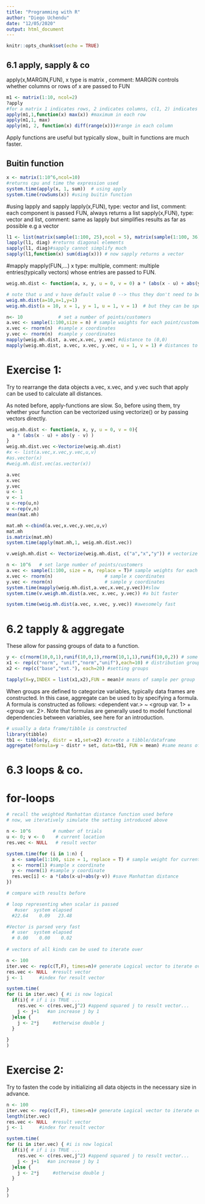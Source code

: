 ```yaml
---
title: "Programming with R"
author: "Diego Uchendu"
date: "12/05/2020"
output: html_document
---
```


```r
knitr::opts_chunk$set(echo = TRUE)
```

## 6.1 apply, sapply & co

apply(x,MARGIN,FUN), x type is matrix , comment: MARGIN controls whether columns or rows of x are passed to FUN
```r
m1 <- matrix(1:10, ncol=2)
?apply
#for a matrix 1 indicates rows, 2 indicates columns, c(1, 2) indicates rows and columns.
apply(m1,1,function(x) max(x)) #maximum in each row
apply(m1,1, max)
apply(m1, 2, function(x) diff(range(x)))#range in each column
```
Apply functions are useful but typically slow., built in functions are much faster.

## Buitin function

```r
x <- matrix(1:10^6,ncol=10)
#returns cpu and time the expression used
system.time(apply(x, 1, sum))  # using apply
system.time(rowSums(x)) #using buitin function
```


#using lapply and sapply
lapply(x,FUN), type: vector and list, comment: each component is passed FUN, always returns a list
sapply(x,FUN), type: vector and list, comment: same as lapply but simplifies results as far as possible e.g a vector
```r
l1 <- list(matrix(sample(1:100, 25),ncol = 5), matrix(sample(1:100, 36),ncol = 6),matrix(sample(1:100, 16),ncol = 4))
lapply(l1, diag) #returns diagonal elements
sapply(l1, diag)#sapply cannot simplify much
sapply(l1,function(x) sum(diag(x))) # now sapply returns a vector
```
#mapply
mapply(FUN,...) x type: multiple, comment: multiple entries(typically vectors) whose entries  are passed to FUN.
```r
weig.mh.dist <- function(a, x, y, u = 0, v = 0) a * (abs(x - u) + abs(y - v) ) # claculates the weighted Manhattan distance from (x,y) to (u,v) 

# note that u and v have default value 0 --> thus they don't need to be specified
weig.mh.dist(a=10,x=1,y=1)
weig.mh.dist(a = 10, x = 1, y = 1, u = 1, v = 1)  # but they can be specified

n<- 10             # set a number of points/customers
a.vec <- sample(1:100,size = n) # sample waights for each point/customer
x.vec <- rnorm(n)  #sample x coordinates
y.vec <- rnorm(n)  #sample y coordinates
mapply(weig.mh.dist, a.vec,x.vec, y.vec) #distance to (0,0)
mapply(weig.mh.dist, a.vec, x.vec, y.vec, u = 1, v = 1) # distances to (1,1), u and v are passed to weig.mh.dist
```
# Exercise 1:
Try to rearrange the data objects a.vec, x.vec, and y.vec such that apply can be used to calculate all distances.

As noted before, apply-functions are slow. So, before using them, try whether your function can be vectorized using vectorize() or by passing vectors directly.
```r
weig.mh.dist <- function(a, x, y, u = 0, v = 0){
  a * (abs(x - u) + abs(y - v) )
} 
weig.mh.dist.vec <-Vectorize(weig.mh.dist)
#x <- list(a.vec,x.vec,y.vec,u,v)
#as.vector(x)
#weig.mh.dist.vec(as.vector(x))

a.vec
x.vec
y.vec
u <- 1
v <- 1
u <-rep(u,n)
v <-rep(v,n)
mean(mat.mh)

mat.mh <-cbind(a.vec,x.vec,y.vec,u,v)
mat.mh
is.matrix(mat.mh)
system.time(apply(mat.mh,1, weig.mh.dist.vec))
```


```r
v.weigh.mh.dist <- Vectorize(weig.mh.dist, c("a","x","y")) # vectorize arguments a, x, and y

n <- 10^6   # set large number of points/customers
a.vec <- sample(1:100, size = n, replace = T)# sample weights for each point/customer
x.vec <- rnorm(n)                   # sample x coordinates
y.vec <- rnorm(n)                   # sample y coordinates
system.time(mapply(weig.mh.dist,a.vec,x.vec,y.vec))#slow
system.time(v.weigh.mh.dist(a.vec, x.vec, y.vec)) #a bit faster

system.time(weig.mh.dist(a.vec, x.vec, y.vec)) #awesomely fast
```
# 6.2 tapply & aggregate
These allow for passing groups of data to a function.
```r
y <- c(rnorm(10,0,1),runif(10,0,1),rnorm(10,1,1),runif(10,0,2)) # some normally and uniformly dist. samples
x1 <- rep(c("norm", "unif","norm","unif"),each=10) # distribution groups
x2 <- rep(c("base","ext."), each=20) #setting groups

tapply(X=y,INDEX = list(x1,x2),FUN = mean)# means of sample per group
```

When groups are defined to categorize variables, typically data frames are constructed. In this case, aggregate can be used to by specifying a formula. A formula is constructed as follows: <dependent var.> ~ <group var. 1> + <group var. 2>. Note that formulas are generally used to model functional dependencies between variables, see here for an introduction.
```r
# usually a data frame/tibble is constructed
library(tibble)
tb1 <- tibble(y, distr = x1,set=x2) #create a tibble/dataframe
aggregate(formula=y ~ distr + set, data=tb1, FUN = mean) #same means of sample per group as before
```
# 6.3 loops & co.
# for-loops
```r
# recall the weighted Manhattan distance function used before
# now, we iteratively simulate the setting introduced above

n <- 10^6        # number of trials
u <- 0; v <- 0    # current location
res.vec <- NULL   # result vector

system.time(for (i in 1:n) {
  a <- sample(1:100, size = 1, replace = T) # sample weight for current point/customer
  x <- rnorm(1) #sample x coordinate
  y <- rnorm(1) #sample y coordinate
  res.vec[i] <- a *(abs(x-u)+abs(y-v)) #save Manhattan distance
})

# compare with results before

# loop representing when scalar is passed
   #user  system elapsed 
  #22.64    0.09   23.48 

#Vector is parsed very fast
  # user  system elapsed 
  # 0.00    0.00    0.02
  
# vectors of all kinds can be used to iterate over

n <- 100
iter.vec <- rep(c(T,F), times=n)# generate Logical vector to iterate over
res.vec <- NULL  #result vector
j <- 1      #index for result vector

system.time(
for (i in iter.vec) { #i is now logical
  if(i){ # if i is TRUE ...
    res.vec <- c(res.vec,j^2) #append squared j to result vector...
    j <- j+1   #an increase j by 1
  }else {
    j <- 2*j     #otherwise double j
  }
  
}
)
```



# Exercise 2: 
Try to fasten the code by initializing all data objects in the necessary size in advance.
```r
n <- 100
iter.vec <- rep(c(T,F), times=n)# generate Logical vector to iterate over
length(iter.vec)
res.vec <- NULL  #result vector
j <- 1      #index for result vector

system.time(
for (i in iter.vec) { #i is now logical
  if(i){ # if i is TRUE ...
    res.vec <- c(res.vec,j^2) #append squared j to result vector...
    j <- j+1   #an increase j by 1
  }else {
    j <- 2*j     #otherwise double j
  }
  
}
)
```
